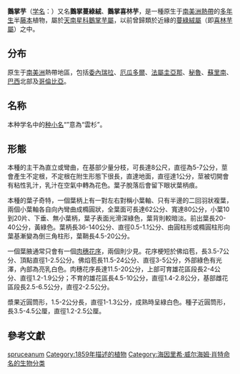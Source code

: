 {{Speciesbox
| image =Philodendron goeldii kz03.jpg
| status = NE
| status_system = IUCN3.1
| taxon = Thaumatophyllum spruceanum
| authority =[[Schott|Schott]], 1859
| synonyms_ref ={{r|powo}}
| synonyms =
*''Philodendron goeldii'' {{small|G.M.Barroso, 1957}}
*''Philodendron spruceanum'' {{small|(Schott) G.M.Barroso, 1962}}
}}
'''鵝掌芋'''（[[学名|学名]]：''{{lang|la|Thaumatophyllum spruceanum}}''）又名'''鵝掌蔓綠絨'''、'''鵝掌喜林芋'''，是一種原生于[[南美洲|南美洲]][[熱帶|熱帶]]的[[多年生|多年生]]半[[藤本|藤本]]植物，屬於[[天南星科|天南星科]][[鵝掌芋屬|鵝掌芋屬]]，以前曾歸類於近緣的[[蔓綠絨屬|蔓綠絨屬]]（即[[喜林芋屬|喜林芋屬]]）之中。{{r|powo}}

==分布==
原生于[[南美洲|南美洲]]熱帶地區，包括[[委內瑞拉|委內瑞拉]]、[[厄瓜多爾|厄瓜多爾]]、[[法屬圭亞那|法屬圭亞那]]、[[秘魯|秘魯]]、[[蘇里南|蘇里南]]、[[巴西|巴西]]北部及[[哥倫比亞|哥倫比亞]]{{r|powo}}。

==名称==
本种学名中的[[种小名|种小名]]“''{{lang|la|spruceanum}}''”意為“雲杉”。

==形態==
本種的主干為直立或彎曲，在基部少量分枝，可長達8公尺，直徑為5-7公分，莖會產生不定根，不定根在附生形態下很長，直達地面，直徑達1公分，莖被切開會有粘性乳汁，乳汁在空氣中轉為花色。葉子脫落后會留下眼状葉柄痕。{{r|powo}}

本種的葉子奇特，一個葉柄上有一對左右對稱小葉軸、只有半邊的二回羽狀複葉，兩個小葉軸各自向內彎曲成橢圓狀，全葉面可長達62公分、寬達80公分，小葉10到20片、下垂、無小葉柄，葉子表面光滑深綠色，葉背則較暗淡。前出葉長20-40公分，黃綠色。葉柄長36-140公分、直徑0.5-1.1公分、由圓柱形或橢圓柱形向葉基漸變為倒三角柱形，葉鞘長4.5-20公分。{{r|powo}}

一個葉腋通常只會有一個[[肉穗花序|肉穗花序]]，兩個則少見。花序梗短於佛焰苞，長3.5-7公分、頂點直徑1-2.5公分。佛焰苞長11.5-24公分、直徑3-5公分，外部綠色有光澤，內部為亮乳白色。肉穗花序長達11.5-20公分，上部可育雄花區段長2-4公分、直徑1.2-1.9公分；不育的雄花區長4.5-10公分，直徑1.4-2.8公分，基部雌花區段長2.5-6.5公分，直徑2-2.5公分。{{r|powo}}

漿果近圓筒形，1.5-2公分長，直徑1-1.3公分，成熟時呈綠白色。種子近圓筒形，長3.5-4.5公厘，直徑1.2-2.5公厘。{{r|powo}}

{{gallery
|File:Philodendron goeldii kz02.jpg|一對小葉軸彎曲、只有半邊的羽狀複葉。
|File:Philodendron goeldii 5zz.jpg|主幹與其不定根
|File:Philodendron goeldii 2zz.jpg|被綠色佛焰苞包裹的花序
|File:Philodendron goeldii 4zz.jpg|小葉無葉柄，直接連著小葉軸
|File:Philodendron goeldii 1zz.jpg|主幹上的眼狀葉柄痕
|File:Philodendron goeldii BotGardBln07122011A.jpg|葉柄與花序
}}

==參考文獻==
{{reflist|refs=
<ref name="powo">{{cite web |title=''Thaumatophyllum spruceanum'' Schott |url=http://www.plantsoftheworldonline.org/taxon/urn:lsid:ipni.org:names:89184-1 |website=''Plants of the World Online'' |publisher=Kew Science |accessdate=2020-10-05 |language=en |archive-date=2020-10-08 |archive-url=https://web.archive.org/web/20201008013221/http://www.plantsoftheworldonline.org/taxon/urn:lsid:ipni.org:names:89184-1 |dead-url=no }}</ref>
}}

{{commonscat|Thaumatophyllum spruceanum}}
{{wikispecies|Thaumatophyllum spruceanum}}

{{taxonbar}}

[[Category:鵝掌芋屬|spruceanum]]
[[Category:1859年描述的植物|Category:1859年描述的植物]]
[[Category:海因里希·威尔海姆·肖特命名的生物分类|Category:海因里希·威尔海姆·肖特命名的生物分类]]